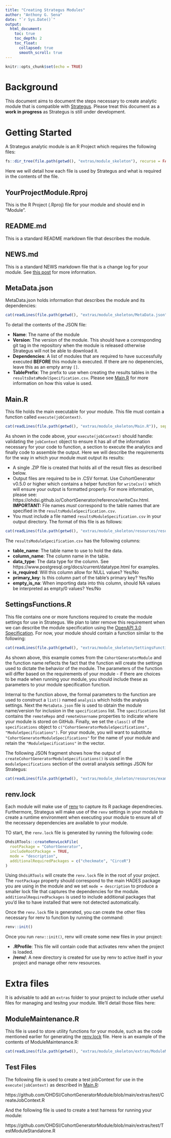 ```yaml
---
title: "Creating Strategus Modules"
author: "Anthony G. Sena"
date: "`r Sys.Date()`"
output: 
  html_document:
    toc: true
    toc_depth: 2
    toc_float:
      collapsed: true
      smooth_scroll: true
---
```


```r
knitr::opts_chunk$set(echo = TRUE)
```

# Background

This document aims to document the steps necessary to create analytic module that is compatible with [Strategus](https://github.com/OHDSI/Strategus). Please treat this document as a **work in progress** as Strategus is still under development.


# Getting Started

A Strategus analytic module is an R Project which requires the following files:

```r
fs::dir_tree(file.path(getwd(), "extras/module_skeleton"), recurse = FALSE, type = "file")
```
Here we will detail how each file is used by Strategus and what is required in the contents of the file.

## YourProjectModule.Rproj

This is the R Project (.Rproj) file for your module and should end in "Module".

## README.md

This is a standard README markdown file that describes the module.

## NEWS.md

This is a standard NEWS markdown file that is a change log for your module. See [this post](https://blog.r-hub.io/2020/05/08/pkg-news/) for more information.

## MetaData.json

MetaData.json holds information that describes the module and its dependencies:

```r
cat(readLines(file.path(getwd(), "extras/module_skeleton/MetaData.json")), sep = '\n')
```
To detail the contents of the JSON file:

- **Name**: The name of the module
- **Version**: The version of the module. This should have a corresponding git tag in the repository when the module is released otherwise Strategus will not be able to download it.
- **Dependencies**: A list of modules that are required to have successfully executed **BEFORE** this module is executed. If there are no depenencies, leave this as an empty array `[]`.
- **TablePrefix**: The prefix to use when creating the results tables in the `resultsDataModelSpecification.csv`. Please see [Main.R] for more information on how this value is used.

## Main.R

This file holds the main executable for your module. This file must contain a function called `execute(jobContext)`.

```r
cat(readLines(file.path(getwd(), "extras/module_skeleton/Main.R")), sep = '\n')
```

As shown in the code above, your `execute(jobContext)` should handle: validating the `jobContext` object to ensure it has all of the information necessary for your code to function, a section to execute the analytics and finally code to assemble the output. Here we will describe the requirements for the way in which your module must output its results:

- A single .ZIP file is created that holds all of the result files as described below.
- Output files are required to be in .CSV format. Use CohortGenerator v0.5.0 or higher which contains a helper function for `writeCsv()` which will ensure your output is formatted properly. For more information, please see: https://ohdsi.github.io/CohortGenerator/reference/writeCsv.html. **IMPORTANT:** File names _must_ correspond to the table names that are specified in the `resultsModuleSpecification.csv`.
- You must include a file named `resultsModuleSpecification.csv` in your output directory. The format of this file is as follows:

```r
cat(readLines(file.path(getwd(), "extras/module_skeleton/resources/resultsDataModelSpecification.csv")), sep = '\n')
```
The `resultsModuleSpecification.csv` has the following columns:

- **table_name**: The table name to use to hold the data.
- **column_name**: The column name in the table.
- **data_type**: The data type for the column. See https://www.postgresql.org/docs/current/datatype.html for examples.
- **is_required**: Will this column allow for NULL values? Yes/No
- **primary_key**: Is this column part of the table's primary key? Yes/No
- **empty_is_na**: When importing data into this column, should NA values be interpreted as empty/0 values? Yes/No

## SettingsFunctions.R

This file contains one or more functions required to create the module settings for use in Strategus. We plan to later remove this requirement when we can describe the module specification using the [OpenAPI 3.0 Specification](https://swagger.io/specification/). For now, your module should contain a function similar to the following:

```r
cat(readLines(file.path(getwd(), "extras/module_skeleton/SettingsFunctions.R")), sep = '\n')
```

As shown above, this example comes from the `CohortGeneratorModule` and the function name reflects the fact that the function will create the settings used to dictate the behavior of the module. The parameters of the function will differ based on the requirements of your module - if there are choices to be made when running your module, you should include these as parameters to your module specification function.

Internal to the function above, the formal parameters to the function are used to construct a `list()` named `analysis` which holds the analysis settings. Next the `MetaData.json` file is used to obtain the module name/version for inclusion in the `specifications` list. The  `specifications` list contains the `remoteRepo` and `remoteUsername` properties to indicate where your module is stored on GitHub. Finally, we set the `class()` of the `specifications` object to `c("CohortGeneratorModuleSpecifications", "ModuleSpecifications")`. For your module, you will want to substitute `"CohortGeneratorModuleSpecifications"` for the name of your module and retain the `"ModuleSpecifications"` in the vector.

The following JSON fragment shows how the output of `createCohortGeneratorModuleSpecifications()` is used in the `moduleSpecifications` section of the overall analysis settings JSON for Strategus:

```r
cat(readLines(file.path(getwd(), "extras/module_skeleton/resources/exampleAnalysisSpecifications.json")), sep = '\n')
```

## renv.lock

Each module will make use of [renv](https://rstudio.github.io/renv/articles/renv.html) to capture its R package dependnecies. Furthermore, Strategus will make use of the `renv` settings in your module to create a runtime environment when executing your module to ensure all of the necessary dependencies are available to your module. 

TO start, the `renv.lock` file is generated by running the following code:

```r
OhdsiRTools::createRenvLockFile(
  rootPackage = "CohortGenerator",
  includeRootPackage = TRUE,
  mode = "description",
  additionalRequiredPackages = c("checkmate", "CirceR")
)
```

Using `OhdsiRTools` will create the `renv.lock` file in the root of your project. The `rootPackage` property should correspond to the main HADES package you are using in the module and we set `mode = description` to produce a smaller lock file that captures the dependencies for the module. `additionalRequiredPackages` is used to include additional packages that you'd like to have installed that were not detected automatically.

Once the `renv.lock` file is generated, you can create the other files necessary for renv to function by running the command:

```r
renv::init()
```

Once you run `renv::init()`, renv will create some new files in your project:

- **.RProfile**: This file will contain code that activates renv when the project is loaded.
- **/renv/**: A new directory is created for use by renv to active itself in your project and manage other renv resources.

# Extra files

It is advisable to add an `extras` folder to your project to include other useful files for managing and tesitng your module. We'll detail those files here:

## ModuleMaintenance.R

This file is used to store utility functions for your module, such as the code mentioned earlier for generating the [renv.lock] file. Here is an example of the contents of ModuleMaintenance.R:

```r
cat(readLines(file.path(getwd(), "extras/module_skeleton/extras/ModuleMaintenance.R")), sep = '\n')
```
## Test Files

The following file is used to create a test jobContext for use in the `execute(jobContext)` as described in [Main.R]:

https://github.com/OHDSI/CohortGeneratorModule/blob/main/extras/test/CreateJobContext.R

And the following file is used to create a test harness for running your module:

https://github.com/OHDSI/CohortGeneratorModule/blob/main/extras/test/TestModuleStandalone.R

